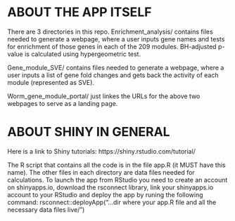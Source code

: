 # ABOUT THE APP ITSELF

There are 3 directories in this repo.
Enrichment_analysis/ contains files needed to generate a webpage,
where a user inputs gene names and tests for enrichment of those genes in each 
of the 209 modules. 
BH-adjusted p-value is calculated using hypergeometric test.

Gene_module_SVE/ contains files needed to generate a webpage,
where a user inputs a list of gene fold changes and gets back the activity of
each module (represented as SVE).

Worm_gene_module_portal/ just linkes the URLs for the above two webpages
to serve as a landing page.

# ABOUT SHINY IN GENERAL

Here is a link to Shiny tutorials: https://shiny.rstudio.com/tutorial/

The R script that contains all the code is in the file app.R (it MUST have this name).
The other files in each directory are data files needed for calculations.
To launch the app from RStudio you need to create an account on shinyapps.io, 
download the rsconnect library, link your shinyapps.io account to your RStudio and deploy the app
by runing the following command:
rsconnect::deployApp("...dir where your app.R file and all the necessary data files live/")
